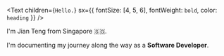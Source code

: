 <Text
  children={`Hello.`}
  sx={{ fontSize: [4, 5, 6], fontWeight: `bold`, color: `heading` }}
/>

I'm Jian Teng from Singapore 🇸🇬.

I'm documenting my journey along the way as a **Software Developer**.